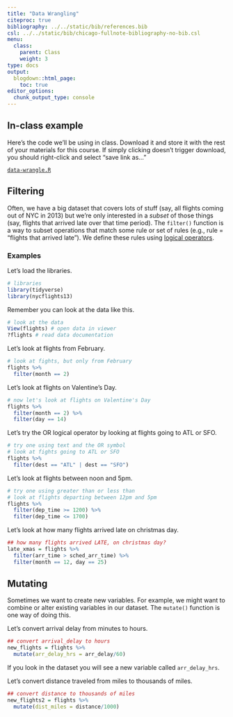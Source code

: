```yaml
---
title: "Data Wrangling"
citeproc: true
bibliography: ../../static/bib/references.bib
csl: ../../static/bib/chicago-fullnote-bibliography-no-bib.csl
menu: 
  class:
    parent: Class
    weight: 3
type: docs
output:
  blogdown::html_page:
    toc: true
editor_options: 
  chunk_output_type: console
---
```




## In-class example


Here's the code we'll be using in class. Download it and store it with the rest of your materials for this course. If simply clicking doesn't trigger download, you should right-click and select "save link as..."

[<i class="fas fa-file-archive"></i> `data-wrangle.R`](/slides/code/02-wrangle.R)



## Filtering

Often, we have a big dataset that covers lots of stuff (say, all flights coming out of NYC in 2013) but we're only interested in a *subset* of those things (say, flights that arrived late over that time period). The `filter()` function is a way to subset operations that match some rule or set of rules (e.g., rule = "flights that arrived late"). We define these rules using [logical operators](https://www.statmethods.net/management/operators.html).


### Examples


Let's load the libraries.

```r
# libraries
library(tidyverse)
library(nycflights13)
```


Remember you can look at the data like this.

```r
# look at the data
View(flights) # open data in viewer
?flights # read data documentation
```


Let's look at flights from February.

```r
# look at fights, but only from February
flights %>%
  filter(month == 2)
```


Let's look at flights on Valentine's Day.

```r
# now let's look at flights on Valentine's Day
flights %>%
  filter(month == 2) %>%
  filter(day == 14)
```


Let's try the OR logical operator by looking at flights going to ATL or SFO.

```r
# try one using text and the OR symbol
# look at fights going to ATL or SFO
flights %>%
  filter(dest == "ATL" | dest == "SFO")

```


Let's look at flights between noon and 5pm.

```r
# try one using greater than or less than
# look at flights departing between 12pm and 5pm
flights %>%
  filter(dep_time >= 1200) %>%
  filter(dep_time <= 1700)

```

Let's look at how many flights arrived late on christmas day.

```r
## how many flights arrived LATE, on christmas day?
late_xmas = flights %>%
  filter(arr_time > sched_arr_time) %>%
  filter(month == 12, day == 25)

```




## Mutating

Sometimes we want to create new variables. For example, we might want to combine or alter existing variables in our dataset. The `mutate()` function is one way of doing this.


Let's convert arrival delay from minutes to hours.

```r
## convert arrival_delay to hours
new_flights = flights %>%
  mutate(arr_delay_hrs = arr_delay/60)
```

If you look in the dataset you will see a new variable called `arr_delay_hrs`.


Let's convert distance traveled from miles to thousands of miles.

```r
## convert distance to thousands of miles
new_flights2 = flights %>%
  mutate(dist_miles = distance/1000)
```


<!-- ### Creating categorical variables -->

<!-- Sometimes we want to create more complicated variables. Here's where [case_when](https://dplyr.tidyverse.org/reference/case_when.html) comes into play.  -->


<!-- Let's create a variable that tells us what season a flight took off in.  -->

<!-- ```{r} -->
<!-- ## create a new variable called season -->
<!-- ## that tells me if flight departed -->
<!-- ## in summer, winter, fall, or spring -->
<!-- new_flights = flights %>%  -->
<!--   mutate(seasons = case_when(month == 6 ~ "Summer",  -->
<!--                              month == 7 ~ "Summer", -->
<!--                              month == 8 ~ "Summer",  -->
<!--                              month == 9 ~ "Fall",  -->
<!--                              month == 10 ~ "Fall",  -->
<!--                              month == 11 ~ "Fall",  -->
<!--                              month == 12 ~ "Winter",  -->
<!--                              month == 1 ~ "Winter",  -->
<!--                              month == 2 ~ "Winter",  -->
<!--                              month == 3 ~ "Spring",  -->
<!--                              month == 4 ~ "Spring",  -->
<!--                              month == 5 ~ "Spring")) -->

<!-- ``` -->


<!-- We can then plot the distribution of arrival delays by season, below.  -->

<!-- ```{r} -->
<!-- # plot histogram of arrival delay -->
<!-- # separate it by season -->
<!-- ggplot(new_flights, aes(x = arr_delay, fill = seasons)) +  -->
<!--   geom_histogram() +  -->
<!--   facet_wrap(vars(seasons)) -->
<!-- ``` -->


<!-- Let's say we wanted to categorize flights by how late they are. See an example, below.  -->

<!-- ```{r} -->
<!-- new_flights = flights %>%  -->
<!--   mutate(time_flight = case_when(arr_delay >= 120 ~ "very late", -->
<!--                                  arr_delay > 0 & arr_delay < 120 ~ "a little late",  -->
<!--                                  arr_delay == 0 ~ "on time",  -->
<!--                                  arr_delay < 0 & arr_delay > -120 ~ "a little early",  -->
<!--                                  arr_delay <=-120 ~ "very early")) -->

<!-- ``` -->


<!-- ## Summarize -->


<!-- Say we want to take the average of a variable in our dataset. `summarize()` can help us do that.  -->


<!-- Say we wanted to know how late in departure is the *average* flight in our dataset and what's the latest a flight has ever been?  -->

<!-- ```{r} -->
<!-- ## on average, how late are flights in departing?  -->
<!-- flights %>%  -->
<!--   summarise(avg_late = mean(dep_delay, na.rm = TRUE),  -->
<!--             most_late = max(dep_delay, na.rm = TRUE)) -->
<!-- ``` -->


<!-- Not the `na.rm = TRUE` above and what happens if you remove it. The problem is there are missing values (`NA`) in our data, and R can't take the average of a bunch of numbers where some are missing. `na.rm = TRUE` tells R to ignore those missing numbers and use only the complete observations.  -->


<!-- ## Summarize + group_by() -->


<!-- Say we wanted to know how average departure delays vary across airlines. Conceptually, this means taking the average of departure delays for each airline in the dataset separately. We can do this by combining `group_by()` and `summarise()`. -->


<!-- ```{r} -->
<!-- # what if we wanted to know these statistics -->
<!-- ## for each month in our dataset?  -->
<!-- carrier_late = flights %>%  -->
<!--   group_by(carrier) %>%  -->
<!--   summarise(avg_late = mean(dep_delay, na.rm = TRUE),  -->
<!--             most_late = max(dep_delay, na.rm = TRUE)) -->


<!-- # make a plot -->
<!-- ggplot(carrier_late, aes(x = carrier, y = avg_late)) +  -->
<!--   geom_col() +  -->
<!--   coord_flip() -->
<!-- ``` -->



<!-- ## Activity -->


<!-- Copy this into RStudio. You will need to install `socviz`. -->

<!-- ```{r} -->
<!-- # load the libraries -->
<!-- library(tidyverse) -->
<!-- library(socviz) -->


<!-- # get the data -->
<!-- election = county_data %>%  -->
<!--   select(name, state, pop, female, white, black,  -->
<!--          land_area, hh_income, travel_time, -->
<!--          votes_dem_2016, votes_gop_2016, total_votes_2016,  -->
<!--          per_dem_2012, per_gop_2012) -->
<!-- ``` -->


<!-- ### Question 1:  -->

<!-- Find the percent of votes DEM won in each state in THE SOUTH in 2016, and make a barplot of the results.  -->


<!-- ```{r} -->
<!-- # question 1 -->
<!-- state_dems = election %>%  -->
<!--   filter(state == "AL" | state == "NC" | state == "SC" | state == "FL") %>%  -->
<!--   group_by(state) %>%  -->
<!--   summarise(total_dem = sum(votes_dem_2016, na.rm = TRUE),  -->
<!--             total_votes = sum(total_votes_2016, na.rm = TRUE)) %>%  -->
<!--   mutate(pct_dem = total_dem/total_votes) -->

<!-- ggplot(state_dems, aes(x = state, y = pct_dem)) + geom_col() + coord_flip() -->
<!-- ``` -->




<!-- ###  question 2: -->

<!-- Figure out the percent of the vote DEMS got in 2016, by county. Plot the relationship between 2012 and 2016 vote share as a scatterplot. Identify outliers and describe why they are outliers.  -->


<!-- ```{r} -->
<!-- new_election = election %>%  -->
<!--   mutate(per_dem_2016 = votes_dem_2016/total_votes_2016) %>%  -->
<!--   # where did dems improve? -->
<!--   mutate(improved = case_when(per_dem_2016 > per_dem_2012 ~ "Yes",  -->
<!--                               TRUE ~ "No")) -->


<!-- ggplot(new_election, aes(x = per_dem_2012,  -->
<!--                          y = per_dem_2016,  -->
<!--                          color = improved)) + geom_point() +  -->
<!--   labs(x = "Democrat vote share in 2012",  -->
<!--        y = "Democrat vote share in 2016",  -->
<!--        title = "Comparison of 2016 and 2012 Presidential Election Performance", -->
<!--        color = "Did Dems improve?") +  -->
<!--   theme_light() +  -->
<!--   scale_y_continuous(labels = scales::percent) +  -->
<!--   scale_x_continuous(labels = scales::percent) +  -->
<!--   theme(legend.position = "bottom") -->
<!-- ``` -->




<!-- ### Question 3: -->

<!-- Create a variable that tells you who won each county in 2016 and in 2012. Then construct a variable that tells you whether a county flipped from one party to the other. How many counties flipped? How many stayed the same?  -->


<!-- ```{r} -->
<!-- flips = election %>%  -->
<!--   mutate(winner_2016 = case_when(votes_dem_2016 > votes_gop_2016 ~ "D",  -->
<!--                                  votes_dem_2016 < votes_gop_2016 ~ "R", -->
<!--                                  votes_dem_2016 == votes_gop_2016 ~ "Tie")) %>%  -->
<!--   mutate(winner_2012 = case_when(per_dem_2012 > per_gop_2012 ~ "D",  -->
<!--                                  per_dem_2012 < per_gop_2012 ~ "R", -->
<!--                                  per_dem_2012 == per_gop_2012 ~ "Tie")) %>%  -->
<!--   mutate(flipped = case_when(winner_2016 != winner_2012 ~ "Flipped",  -->
<!--                              winner_2016 == winner_2012 ~ "Didn't Flip")) -->


<!-- flips %>%  -->
<!--   count(flipped) -->
<!-- ``` -->

